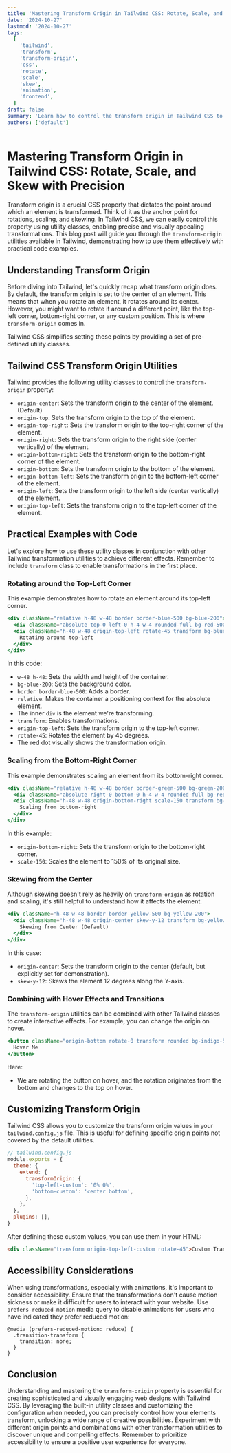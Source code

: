 ```yaml
---
title: 'Mastering Transform Origin in Tailwind CSS: Rotate, Scale, and Skew with Precision'
date: '2024-10-27'
lastmod: '2024-10-27'
tags:
  [
    'tailwind',
    'transform',
    'transform-origin',
    'css',
    'rotate',
    'scale',
    'skew',
    'animation',
    'frontend',
  ]
draft: false
summary: 'Learn how to control the transform origin in Tailwind CSS to precisely rotate, scale, and skew elements for stunning visual effects and animations. This comprehensive guide covers all the available utilities with practical examples.'
authors: ['default']
---
```


# Mastering Transform Origin in Tailwind CSS: Rotate, Scale, and Skew with Precision

Transform origin is a crucial CSS property that dictates the point around which an element is transformed. Think of it as the anchor point for rotations, scaling, and skewing. In Tailwind CSS, we can easily control this property using utility classes, enabling precise and visually appealing transformations. This blog post will guide you through the `transform-origin` utilities available in Tailwind, demonstrating how to use them effectively with practical code examples.

## Understanding Transform Origin

Before diving into Tailwind, let's quickly recap what transform origin does. By default, the transform origin is set to the center of an element. This means that when you rotate an element, it rotates around its center. However, you might want to rotate it around a different point, like the top-left corner, bottom-right corner, or any custom position. This is where `transform-origin` comes in.

Tailwind CSS simplifies setting these points by providing a set of pre-defined utility classes.

## Tailwind CSS Transform Origin Utilities

Tailwind provides the following utility classes to control the `transform-origin` property:

- `origin-center`: Sets the transform origin to the center of the element. (Default)
- `origin-top`: Sets the transform origin to the top of the element.
- `origin-top-right`: Sets the transform origin to the top-right corner of the element.
- `origin-right`: Sets the transform origin to the right side (center vertically) of the element.
- `origin-bottom-right`: Sets the transform origin to the bottom-right corner of the element.
- `origin-bottom`: Sets the transform origin to the bottom of the element.
- `origin-bottom-left`: Sets the transform origin to the bottom-left corner of the element.
- `origin-left`: Sets the transform origin to the left side (center vertically) of the element.
- `origin-top-left`: Sets the transform origin to the top-left corner of the element.

## Practical Examples with Code

Let's explore how to use these utility classes in conjunction with other Tailwind transformation utilities to achieve different effects. Remember to include `transform` class to enable transformations in the first place.

### Rotating around the Top-Left Corner

This example demonstrates how to rotate an element around its top-left corner.

```jsx
<div className="relative h-48 w-48 border border-blue-500 bg-blue-200">
  <div className="absolute top-0 left-0 h-4 w-4 rounded-full bg-red-500"></div>
  <div className="h-48 w-48 origin-top-left rotate-45 transform bg-blue-500">
    Rotating around top-left
  </div>
</div>
```

In this code:

- `w-48 h-48`: Sets the width and height of the container.
- `bg-blue-200`: Sets the background color.
- `border border-blue-500`: Adds a border.
- `relative`: Makes the container a positioning context for the absolute element.
- The inner `div` is the element we're transforming.
- `transform`: Enables transformations.
- `origin-top-left`: Sets the transform origin to the top-left corner.
- `rotate-45`: Rotates the element by 45 degrees.
- The red dot visually shows the transformation origin.

### Scaling from the Bottom-Right Corner

This example demonstrates scaling an element from its bottom-right corner.

```jsx
<div className="relative h-48 w-48 border border-green-500 bg-green-200">
  <div className="absolute right-0 bottom-0 h-4 w-4 rounded-full bg-red-500"></div>
  <div className="h-48 w-48 origin-bottom-right scale-150 transform bg-green-500">
    Scaling from bottom-right
  </div>
</div>
```

In this example:

- `origin-bottom-right`: Sets the transform origin to the bottom-right corner.
- `scale-150`: Scales the element to 150% of its original size.

### Skewing from the Center

Although skewing doesn't rely as heavily on `transform-origin` as rotation and scaling, it's still helpful to understand how it affects the element.

```jsx
<div className="h-48 w-48 border border-yellow-500 bg-yellow-200">
  <div className="h-48 w-48 origin-center skew-y-12 transform bg-yellow-500">
    Skewing from Center (Default)
  </div>
</div>
```

In this case:

- `origin-center`: Sets the transform origin to the center (default, but explicitly set for demonstration).
- `skew-y-12`: Skews the element 12 degrees along the Y-axis.

### Combining with Hover Effects and Transitions

The `transform-origin` utilities can be combined with other Tailwind classes to create interactive effects. For example, you can change the origin on hover.

```jsx
<button className="origin-bottom rotate-0 transform rounded bg-indigo-500 px-4 py-2 font-bold text-white transition-transform duration-300 hover:origin-top hover:rotate-6 hover:bg-indigo-700">
  Hover Me
</button>
```

Here:

- We are rotating the button on hover, and the rotation originates from the bottom and changes to the top on hover.

## Customizing Transform Origin

Tailwind CSS allows you to customize the transform origin values in your `tailwind.config.js` file. This is useful for defining specific origin points not covered by the default utilities.

```javascript
// tailwind.config.js
module.exports = {
  theme: {
    extend: {
      transformOrigin: {
        'top-left-custom': '0% 0%',
        'bottom-custom': 'center bottom',
      },
    },
  },
  plugins: [],
}
```

After defining these custom values, you can use them in your HTML:

```html
<div className="transform origin-top-left-custom rotate-45">Custom Transform Origin</div>
```

## Accessibility Considerations

When using transformations, especially with animations, it's important to consider accessibility. Ensure that the transformations don't cause motion sickness or make it difficult for users to interact with your website. Use `prefers-reduced-motion` media query to disable animations for users who have indicated they prefer reduced motion:

```plaintext
@media (prefers-reduced-motion: reduce) {
  .transition-transform {
    transition: none;
  }
}
```

## Conclusion

Understanding and mastering the `transform-origin` property is essential for creating sophisticated and visually engaging web designs with Tailwind CSS. By leveraging the built-in utility classes and customizing the configuration when needed, you can precisely control how your elements transform, unlocking a wide range of creative possibilities. Experiment with different origin points and combinations with other transformation utilities to discover unique and compelling effects. Remember to prioritize accessibility to ensure a positive user experience for everyone.
